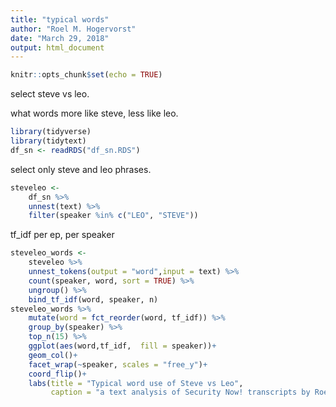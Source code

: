 ```yaml
---
title: "typical words"
author: "Roel M. Hogervorst"
date: "March 29, 2018"
output: html_document
---
```


```r
knitr::opts_chunk$set(echo = TRUE)
```
select steve vs leo. 

what words more like steve, less like leo.


```r
library(tidyverse)
library(tidytext)
df_sn <- readRDS("df_sn.RDS")
```

select only steve and leo phrases.

```r
steveleo <- 
    df_sn %>% 
    unnest(text) %>% 
    filter(speaker %in% c("LEO", "STEVE"))
```


tf_idf per ep, 
per speaker

```r
steveleo_words <-
    steveleo %>% 
    unnest_tokens(output = "word",input = text) %>%
    count(speaker, word, sort = TRUE) %>% 
    ungroup() %>% 
    bind_tf_idf(word, speaker, n)
steveleo_words %>% 
    mutate(word = fct_reorder(word, tf_idf)) %>% 
    group_by(speaker) %>% 
    top_n(15) %>% 
    ggplot(aes(word,tf_idf,  fill = speaker))+
    geom_col()+
    facet_wrap(~speaker, scales = "free_y")+
    coord_flip()+
    labs(title = "Typical word use of Steve vs Leo",
         caption = "a text analysis of Security Now! transcripts by Roel M. Hogervorst")
```
